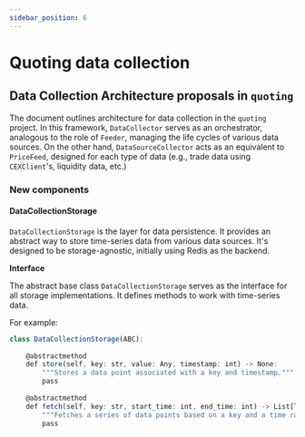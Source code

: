 ```yaml
---
sidebar_position: 6
---
```


# Quoting data collection

## Data Collection Architecture proposals in `quoting`

The document outlines architecture for data collection in the `quoting` project. In this framework, `DataCollector` serves as an orchestrator, analogous to the role of `Feeder`, managing the life cycles of various data sources. On the other hand, `DataSourceCollector` acts as an equivalent to `PriceFeed`, designed for each type of data (e.g., trade data using `CEXClient`'s, liquidity data, etc.)

### New components

#### DataCollectionStorage

`DataCollectionStorage` is the layer for data persistence. It provides an abstract way to store time-series data from various data sources. It's designed to be storage-agnostic, initially using Redis as the backend.

**Interface**

The abstract base class `DataCollectionStorage` serves as the interface for all storage implementations. It defines methods to work with time-series data.

For example:

```js
class DataCollectionStorage(ABC):
    
    @abstractmethod
    def store(self, key: str, value: Any, timestamp: int) -> None:
        """Stores a data point associated with a key and timestamp."""
        pass
    
    @abstractmethod
    def fetch(self, key: str, start_time: int, end_time: int) -> List[Tuple[int, Any]]:
        """Fetches a series of data points based on a key and a time range."""
        pass
```


